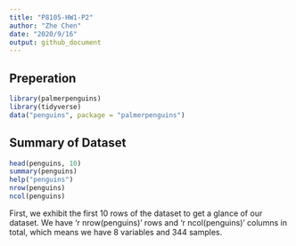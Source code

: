 ```yaml
---
title: "P8105-HW1-P2"
author: "Zhe Chen"
date: "2020/9/16"
output: github_document
---
```


## Preperation

```r
library(palmerpenguins)
library(tidyverse)
data("penguins", package = "palmerpenguins")
```

## Summary of Dataset

```r
head(penguins, 10)
summary(penguins)
help("penguins")
nrow(penguins)
ncol(penguins)
```

First, we exhibit the first 10 rows of the dataset to get a glance of our dataset. We have 'r nrow(penguins)' rows and 'r ncol(penguins)' columns in total, which means we have 8 variables and 344 samples.   






